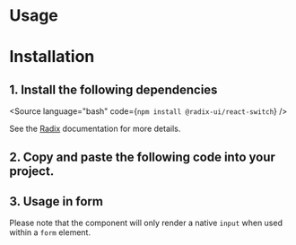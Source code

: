

<Meta of={Stories} />

# Usage

<Canvas of={Stories.Default} />

<Controls />

# Installation

## 1. Install the following dependencies

<Source language="bash" code={`npm install @radix-ui/react-switch`} />

See the [Radix](https://www.radix-ui.com/primitives/docs/components/switch) documentation for more details.

## 2. Copy and paste the following code into your project.

<Source language="tsx" code={Code} />

## 3. Usage in form

Please note that the component will only render a native `input` when used within a `form` element.
